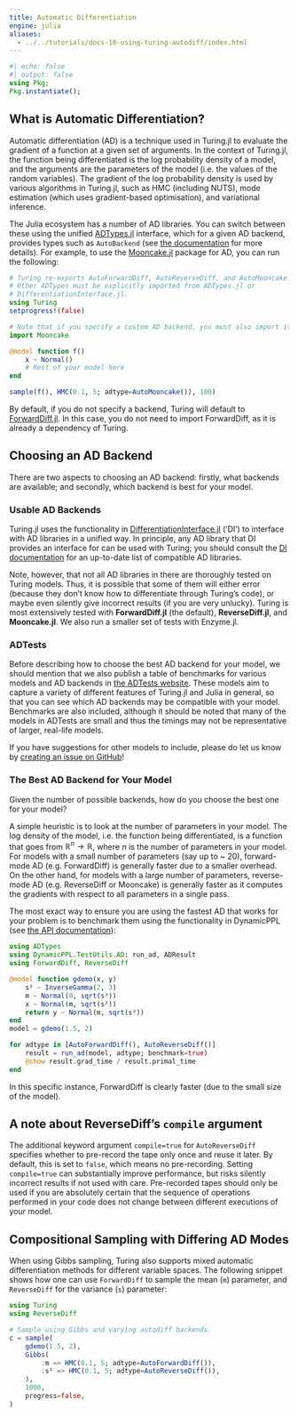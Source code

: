 ```yaml
---
title: Automatic Differentiation
engine: julia
aliases:
  - ../../tutorials/docs-10-using-turing-autodiff/index.html
---
```


```julia
#| echo: false
#| output: false
using Pkg;
Pkg.instantiate();
```

## What is Automatic Differentiation?

Automatic differentiation (AD) is a technique used in Turing.jl to evaluate the gradient of a function at a given set of arguments.
In the context of Turing.jl, the function being differentiated is the log probability density of a model, and the arguments are the parameters of the model (i.e. the values of the random variables).
The gradient of the log probability density is used by various algorithms in Turing.jl, such as HMC (including NUTS), mode estimation (which uses gradient-based optimisation), and variational inference.

The Julia ecosystem has a number of AD libraries.
You can switch between these using the unified [ADTypes.jl](https://github.com/SciML/ADTypes.jl/) interface, which for a given AD backend, provides types such as `AutoBackend` (see [the documentation](https://docs.sciml.ai/ADTypes/stable/) for more details).
For example, to use the [Mooncake.jl](https://github.com/compintell/Mooncake.jl) package for AD, you can run the following:

```julia
# Turing re-exports AutoForwardDiff, AutoReverseDiff, and AutoMooncake.
# Other ADTypes must be explicitly imported from ADTypes.jl or
# DifferentiationInterface.jl.
using Turing
setprogress!(false)

# Note that if you specify a custom AD backend, you must also import it.
import Mooncake

@model function f()
    x ~ Normal()
    # Rest of your model here
end

sample(f(), HMC(0.1, 5; adtype=AutoMooncake()), 100)
```

By default, if you do not specify a backend, Turing will default to [ForwardDiff.jl](https://github.com/JuliaDiff/ForwardDiff.jl).
In this case, you do not need to import ForwardDiff, as it is already a dependency of Turing.

## Choosing an AD Backend

There are two aspects to choosing an AD backend: firstly, what backends are available; and secondly, which backend is best for your model.

### Usable AD Backends

Turing.jl uses the functionality in [DifferentiationInterface.jl](https://github.com/JuliaDiff/DifferentiationInterface.jl) ('DI') to interface with AD libraries in a unified way.
In principle, any AD library that DI provides an interface for can be used with Turing; you should consult the [DI documentation](https://juliadiff.org/DifferentiationInterface.jl/DifferentiationInterface/stable/) for an up-to-date list of compatible AD libraries.

Note, however, that not all AD libraries in there are thoroughly tested on Turing models.
Thus, it is possible that some of them will either error (because they don't know how to differentiate through Turing's code), or maybe even silently give incorrect results (if you are very unlucky).
Turing is most extensively tested with **ForwardDiff.jl** (the default), **ReverseDiff.jl**, and **Mooncake.jl**.
We also run a smaller set of tests with Enzyme.jl.

### ADTests

Before describing how to choose the best AD backend for your model, we should mention that we also publish a table of benchmarks for various models and AD backends in [the ADTests website](https://turinglang.org/ADTests/).
These models aim to capture a variety of different features of Turing.jl and Julia in general, so that you can see which AD backends may be compatible with your model.
Benchmarks are also included, although it should be noted that many of the models in ADTests are small and thus the timings may not be representative of larger, real-life models.

If you have suggestions for other models to include, please do let us know by [creating an issue on GitHub](https://github.com/TuringLang/ADTests/issues/new)!

### The Best AD Backend for Your Model

Given the number of possible backends, how do you choose the best one for your model?

A simple heuristic is to look at the number of parameters in your model.
The log density of the model, i.e. the function being differentiated, is a function that goes from $\mathbb{R}^n \to \mathbb{R}$, where $n$ is the number of parameters in your model.
For models with a small number of parameters (say up to ~ 20), forward-mode AD (e.g. ForwardDiff) is generally faster due to a smaller overhead.
On the other hand, for models with a large number of parameters, reverse-mode AD (e.g. ReverseDiff or Mooncake) is generally faster as it computes the gradients with respect to all parameters in a single pass.

The most exact way to ensure you are using the fastest AD that works for your problem is to benchmark them using the functionality in DynamicPPL (see [the API documentation](https://turinglang.org/DynamicPPL.jl/stable/api/#AD-testing-and-benchmarking-utilities)):

```julia
using ADTypes
using DynamicPPL.TestUtils.AD: run_ad, ADResult
using ForwardDiff, ReverseDiff

@model function gdemo(x, y)
    s² ~ InverseGamma(2, 3)
    m ~ Normal(0, sqrt(s²))
    x ~ Normal(m, sqrt(s²))
    return y ~ Normal(m, sqrt(s²))
end
model = gdemo(1.5, 2)

for adtype in [AutoForwardDiff(), AutoReverseDiff()]
    result = run_ad(model, adtype; benchmark=true)
    @show result.grad_time / result.primal_time
end
```

In this specific instance, ForwardDiff is clearly faster (due to the small size of the model).

::: {.callout-note}
## A note about ReverseDiff's `compile` argument

The additional keyword argument `compile=true` for `AutoReverseDiff` specifies whether to pre-record the tape only once and reuse it later.
By default, this is set to `false`, which means no pre-recording.
Setting `compile=true` can substantially improve performance, but risks silently incorrect results if not used with care.
Pre-recorded tapes should only be used if you are absolutely certain that the sequence of operations performed in your code does not change between different executions of your model.
:::

## Compositional Sampling with Differing AD Modes

When using Gibbs sampling, Turing also supports mixed automatic differentiation methods for different variable spaces.
The following snippet shows how one can use `ForwardDiff` to sample the mean (`m`) parameter, and `ReverseDiff` for the variance (`s`) parameter:

```julia
using Turing
using ReverseDiff

# Sample using Gibbs and varying autodiff backends.
c = sample(
    gdemo(1.5, 2),
    Gibbs(
        :m => HMC(0.1, 5; adtype=AutoForwardDiff()),
        :s² => HMC(0.1, 5; adtype=AutoReverseDiff()),
    ),
    1000,
    progress=false,
)
```
